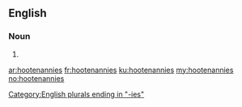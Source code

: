 ==English==

===Noun===
{{head|en|noun plural form}}

# {{plural of|hootenanny|lang=en}}

[[Category:English plurals ending in "-ies"]]

[[ar:hootenannies]]
[[fr:hootenannies]]
[[ku:hootenannies]]
[[my:hootenannies]]
[[no:hootenannies]]